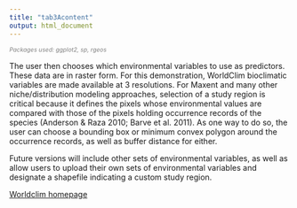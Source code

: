 ```yaml
---
title: "tab3Acontent"
output: html_document
---
```

<span style="font-size:8pt; font-style:italic;color:gray">Packages used: ggplot2, sp, rgeos</span>  

The user then chooses which environmental variables to use as predictors. These data are in raster form. For this demonstration, WorldClim bioclimatic variables are made available at 3 resolutions. For Maxent and many other niche/distribution modeling approaches, selection of a study region is critical because it defines the pixels whose environmental values are compared with those of the pixels holding occurrence records of the species (Anderson & Raza 2010; Barve et al. 2011). As one way to do so, the user can choose a bounding box or minimum convex polygon around the occurrence records, as well as buffer distance for either.

Future versions will include other sets of environmental variables, as well as allow users to upload their own sets of environmental variables and designate a shapefile indicating a custom study region.

<a href="http://worldclim.org" target="_blank">Worldclim homepage</a>
